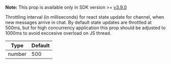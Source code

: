 **Note:** This prop is available only in SDK version >= [v3.9.0](https://github.com/GetStream/stream-chat-react-native/releases)

Throttling interval (in milliseconds) for react state update for channel, when new messages arrive in chat. By default state updates are throttled at 500ms, but for high concurrency
application this prop should be adjusted to 1000ms to avoid exccesive overload on JS thread.

| Type   | Default |
| ------ | ------- |
| number | 500     |
